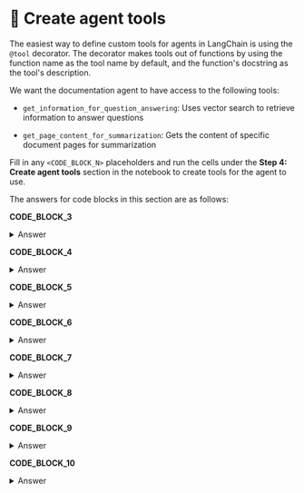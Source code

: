 # 👐 Create agent tools

The easiest way to define custom tools for agents in LangChain is using the `@tool` decorator. The decorator makes tools out of functions by using the function name as the tool name by default, and the function's docstring as the tool's description.

We want the documentation agent to have access to the following tools:

* `get_information_for_question_answering`: Uses vector search to retrieve information to answer questions

* `get_page_content_for_summarization`: Gets the content of specific document pages for summarization

Fill in any `<CODE_BLOCK_N>` placeholders and run the cells under the **Step 4: Create agent tools** section in the notebook to create tools for the agent to use.

The answers for code blocks in this section are as follows:

**CODE_BLOCK_3**

<details>
<summary>Answer</summary>
<div>
```python
embedding_model.encode(text)
```
</div>
</details>

**CODE_BLOCK_4**

<details>
<summary>Answer</summary>
<div>
```python
get_embedding(user_query)
```
</div>
</details>

**CODE_BLOCK_5**

<details>
<summary>Answer</summary>
<div>
```python
[
    {
        "$vectorSearch": {
            "index": VS_INDEX_NAME,
            "path": "embedding",
            "queryVector": query_embedding,
            "numCandidates": 150,
            "limit": 5,
        }
    },
    {
        "$project": {
            "_id": 0,
            "body": 1,
            "score": {"$meta": "vectorSearchScore"},
        }
    },
]
```
</div>
</details>

**CODE_BLOCK_6**

<details>
<summary>Answer</summary>
<div>
```python
vs_collection.aggregate(pipeline)
```
</div>
</details>

**CODE_BLOCK_7**

<details>
<summary>Answer</summary>
<div>
```python
mongodb_client[DB_NAME][FULL_COLLECTION_NAME]
```
</div>
</details>

**CODE_BLOCK_8**

<details>
<summary>Answer</summary>
<div>
```python
{"title": user_query}
```
</div>
</details>

**CODE_BLOCK_9**

<details>
<summary>Answer</summary>
<div>
```python
{"_id": 0, "body": 1}
```
</div>
</details>

**CODE_BLOCK_10**

<details>
<summary>Answer</summary>
<div>
```python
full_collection.find_one(query, projection)
```
</div>
</details>